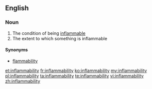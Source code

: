 ==English==

===Noun===
{{en-noun|~|inflammabilities}}

# The condition of being [[inflammable]]
# The extent to which something is inflammable

====Synonyms====
* [[flammability]]

[[et:inflammability]]
[[fr:inflammability]]
[[ko:inflammability]]
[[my:inflammability]]
[[pl:inflammability]]
[[ta:inflammability]]
[[te:inflammability]]
[[vi:inflammability]]
[[zh:inflammability]]